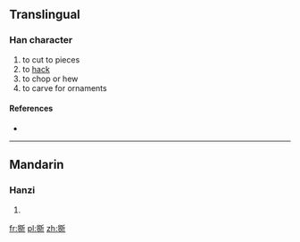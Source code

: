 {{also|斲}}
==Translingual==

===Han character===
{{Han char|rn=69|rad=斤|as=13|sn=17|four=|canj=竹一竹一中 (HMHML)}}

# to cut to pieces
# to [[hack]]
# to chop or hew
# to carve for ornaments

====References====
* {{Han ref|kx=0480.310|dkj=13604|dj=0841.180|hdz=32028.060|uh=65B5|ud=26037}}

----

==Mandarin==

===Hanzi===
{{cmn-hanzi|pin=[[zhuó]] ([[zhuo2]])|wg=cho<sup>2</sup>}}

# {{defn|Mandarin|sort=斤13}}

[[fr:斵]]
[[pl:斵]]
[[zh:斵]]